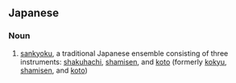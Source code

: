 ==Japanese==
{{ja-kanjitab|さん|きょく|yomi=on}}

===Noun===
{{ja-noun|さんきょく}}

# [[sankyoku]], a traditional Japanese ensemble consisting of three instruments: [[shakuhachi]], [[shamisen]], and [[koto]] (formerly [[kokyu]], [[shamisen]], and [[koto]])